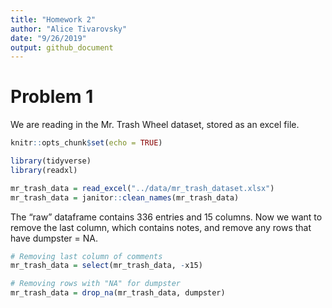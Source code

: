 ```yaml
---
title: "Homework 2"
author: "Alice Tivarovsky"
date: "9/26/2019"
output: github_document
---
```

# Problem 1

We are reading in the Mr. Trash Wheel dataset, stored as an excel file. 
```r
knitr::opts_chunk$set(echo = TRUE)

library(tidyverse)
library(readxl)

mr_trash_data = read_excel("../data/mr_trash_dataset.xlsx")
mr_trash_data = janitor::clean_names(mr_trash_data)
```

The "raw" dataframe contains 336 entries and 15 columns. Now we want to remove the last column, which contains notes, and remove any rows that have dumpster = NA. 

```r
# Removing last column of comments
mr_trash_data = select(mr_trash_data, -x15)

# Removing rows with "NA" for dumpster
mr_trash_data = drop_na(mr_trash_data, dumpster)

```

